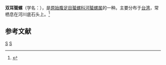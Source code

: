 {{Speciesbox
| taxon = Neritina auriculata
| binomial_authority = Lamarck, 1816
}}
'''双耳蜑螺'''（学名：''{{lang|la|Neritina auriculata}}''），是[[原始腹足目|原始腹足目]][[蜑螺科|蜑螺科]][[河蜑螺属|河蜑螺属]]的一种。主要分布于[[台湾|台湾]]，常栖息在河川底石头上。<ref>{{cite web|url=http://shell.sinica.edu.tw/chinese/shellbase_detail.php?science_no=209|title=国际贝库：双耳蜑螺|publisher=台湾贝类资料库|accessdate=2009-08-11|archive-date=2016-03-04|archive-url=https://web.archive.org/web/20160304130113/http://shell.sinica.edu.tw/chinese/shellbase_detail.php?science_no=209|dead-url=no}}</ref>

== 参考文献 ==
{{reflist}}
{{Taxonbar|from=Q13894046}}

[[Category:河蜑螺属|S]]
[[Category:_1816年描述的动物|S]]